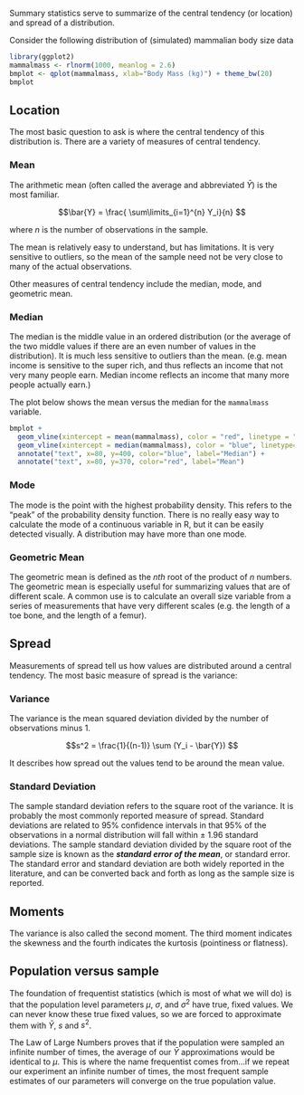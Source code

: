 Summary statistics serve to summarize of the central tendency (or location) and spread of a distribution.

Consider the following distribution of (simulated) mammalian body size data

```r
library(ggplot2)
mammalmass <- rlnorm(1000, meanlog = 2.6)
bmplot <- qplot(mammalmass, xlab="Body Mass (kg)") + theme_bw(20)
bmplot
```

## Location

The most basic question to ask is where the central tendency of this distribution is.  There are a variety of measures of central tendency.  

### Mean

The arithmetic mean (often called the average and abbreviated $\bar{Y}$) is the most familiar. 

$$\bar{Y} = \frac{ \sum\limits_{i=1}^{n} Y_i}{n} $$

where $n$ is the number of observations in the sample. 

The mean is relatively easy to understand, but has limitations.  It is very sensitive to outliers, so the mean of the sample need not be very close to many of the actual observations. 

Other measures of central tendency include the median, mode, and geometric mean.

### Median

The median is the middle value in an ordered distribution (or the average of the two middle values if there are an even number of values in the distribution).  It is much less sensitive to outliers than the mean. (e.g. mean income is sensitive to the super rich, and thus reflects an income that not very many people earn. Median income reflects an income that many more people actually earn.)

The plot below shows the mean versus the median for the `mammalmass` variable. 

```r
bmplot + 
  geom_vline(xintercept = mean(mammalmass), color = "red", linetype = "dashed", size=1.5) + 
  geom_vline(xintercept = median(mammalmass), color = "blue", linetype="dashed", size=1.5) + 
  annotate("text", x=80, y=400, color="blue", label="Median") + 
  annotate("text", x=80, y=370, color="red", label="Mean") 
```

### Mode

The mode is the point with the highest probability density. This refers to the "peak" of the probability density function.  There is no really easy way to calculate the mode of a continuous variable in R, but it can be easily detected visually. A distribution may have more than one mode.   

### Geometric Mean

The geometric mean is defined as the $nth$ root of the product of $n$ numbers. The geometric mean is especially useful for summarizing values that are of different scale.  A common use is to calculate an overall size variable from a series of measurements that have very different scales (e.g. the length of a toe bone, and the length of a femur). 


## Spread

Measurements of spread tell us how values are distributed around a central tendency. The most basic measure of spread is the variance:

### Variance

The variance is the mean squared deviation divided by the number of observations minus 1. 

$$s^2 = \frac{1}{(n-1)} \sum (Y_i - \bar{Y}) $$

It describes how spread out the values tend to be around the mean value. 


### Standard Deviation

The sample standard deviation refers to the square root of the variance.  It is probably the most commonly reported measure of spread.  Standard deviations are related to 95% confidence intervals in that 95% of the observations in a normal distribution will fall within $\pm$ 1.96 standard deviations. The sample standard deviation divided by the square root of the sample size is known as the ***standard error of the mean***, or standard error.  The standard error and standard deviation are both widely reported in the literature, and can be converted back and forth as long as the sample size is reported. 

## Moments

The variance is also called the second moment. The third moment indicates the skewness and the fourth indicates the kurtosis (pointiness or flatness).

## Population versus sample

The foundation of frequentist statistics (which is most of what we will do) is that the population level parameters $\mu$, $\sigma$, and $\sigma^2$ have true, fixed values.  We can never know these true fixed values, so we are forced to approximate them with $\bar{Y}$, $s$ and $s^2$.

The Law of Large Numbers proves that if the population were sampled an infinite number of times, the average of our $\bar{Y}$ approximations would be identical to $\mu$. This is where the name frequentist comes from...if we repeat our experiment an infinite number of times, the most frequent sample estimates of our parameters will converge on the true population value. 
